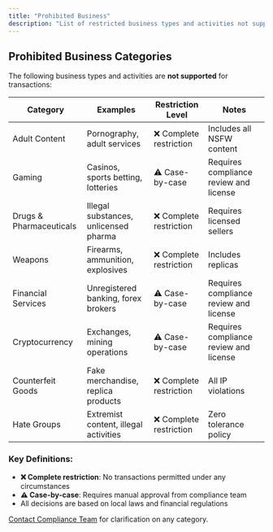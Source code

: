 ```yaml
---
title: "Prohibited Business"
description: "List of restricted business types and activities not supported on our platform"
---
```



## Prohibited Business Categories

The following business types and activities are **not supported** for transactions:

| Category                | Examples                              | Restriction Level       | Notes                                  |
| ----------------------- | ------------------------------------- | ----------------------- | -------------------------------------- |
| Adult Content           | Pornography, adult services           | ❌ Complete restriction | Includes all NSFW content              |
| Gaming                  | Casinos, sports betting, lotteries    | ⚠️ Case-by-case         | Requires compliance review and license |
| Drugs & Pharmaceuticals | Illegal substances, unlicensed pharma | ❌ Complete restriction | Requires licensed sellers              |
| Weapons                 | Firearms, ammunition, explosives      | ❌ Complete restriction | Includes replicas                      |
| Financial Services      | Unregistered banking, forex brokers   | ⚠️ Case-by-case         | Requires compliance review and license |
| Cryptocurrency          | Exchanges, mining operations          | ⚠️ Case-by-case         | Requires compliance review and license |
| Counterfeit Goods       | Fake merchandise, replica products    | ❌ Complete restriction | All IP violations                      |
| Hate Groups             | Extremist content, illegal activities | ❌ Complete restriction | Zero tolerance policy                  |

### Key Definitions:

- **❌ Complete restriction**: No transactions permitted under any circumstances
- **⚠️ Case-by-case**: Requires manual approval from compliance team
- All decisions are based on local laws and financial regulations

[Contact Compliance Team](mailto:hello@stablestack.xyz) for clarification on any category.
